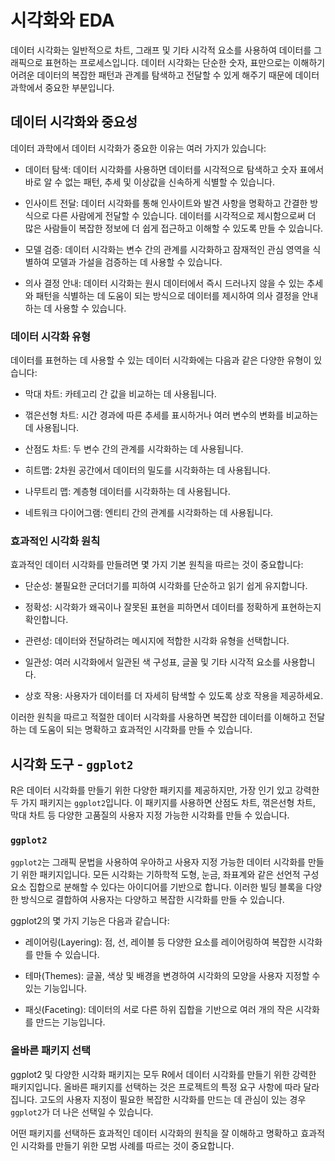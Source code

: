 # 시각화와 EDA

데이터 시각화는 일반적으로 차트, 그래프 및 기타 시각적 요소를 사용하여 데이터를 그래픽으로 표현하는 프로세스입니다. 데이터 시각화는 단순한 숫자, 표만으로는 이해하기 어려운 데이터의 복잡한 패턴과 관계를 탐색하고 전달할 수 있게 해주기 때문에 데이터 과학에서 중요한 부분입니다.

## 데이터 시각화와 중요성

데이터 과학에서 데이터 시각화가 중요한 이유는 여러 가지가 있습니다:

- 데이터 탐색: 데이터 시각화를 사용하면 데이터를 시각적으로 탐색하고 숫자 표에서 바로 알 수 없는 패턴, 추세 및 이상값을 신속하게 식별할 수 있습니다.

- 인사이트 전달: 데이터 시각화를 통해 인사이트와 발견 사항을 명확하고 간결한 방식으로 다른 사람에게 전달할 수 있습니다. 데이터를 시각적으로 제시함으로써 더 많은 사람들이 복잡한 정보에 더 쉽게 접근하고 이해할 수 있도록 만들 수 있습니다.

- 모델 검증: 데이터 시각화는 변수 간의 관계를 시각화하고 잠재적인 관심 영역을 식별하여 모델과 가설을 검증하는 데 사용할 수 있습니다.

- 의사 결정 안내: 데이터 시각화는 원시 데이터에서 즉시 드러나지 않을 수 있는 추세와 패턴을 식별하는 데 도움이 되는 방식으로 데이터를 제시하여 의사 결정을 안내하는 데 사용할 수 있습니다.

### 데이터 시각화 유형

데이터를 표현하는 데 사용할 수 있는 데이터 시각화에는 다음과 같은 다양한 유형이 있습니다:

- 막대 차트: 카테고리 간 값을 비교하는 데 사용됩니다.

- 꺾은선형 차트: 시간 경과에 따른 추세를 표시하거나 여러 변수의 변화를 비교하는 데 사용됩니다.

- 산점도 차트: 두 변수 간의 관계를 시각화하는 데 사용됩니다.

- 히트맵: 2차원 공간에서 데이터의 밀도를 시각화하는 데 사용됩니다.

- 나무트리 맵: 계층형 데이터를 시각화하는 데 사용됩니다.

- 네트워크 다이어그램: 엔티티 간의 관계를 시각화하는 데 사용됩니다.

### 효과적인 시각화 원칙

효과적인 데이터 시각화를 만들려면 몇 가지 기본 원칙을 따르는 것이 중요합니다:

- 단순성: 불필요한 군더더기를 피하여 시각화를 단순하고 읽기 쉽게 유지합니다.

- 정확성: 시각화가 왜곡이나 잘못된 표현을 피하면서 데이터를 정확하게 표현하는지 확인합니다.

- 관련성: 데이터와 전달하려는 메시지에 적합한 시각화 유형을 선택합니다.

- 일관성: 여러 시각화에서 일관된 색 구성표, 글꼴 및 기타 시각적 요소를 사용합니다.

- 상호 작용: 사용자가 데이터를 더 자세히 탐색할 수 있도록 상호 작용을 제공하세요.

이러한 원칙을 따르고 적절한 데이터 시각화를 사용하면 복잡한 데이터를 이해하고 전달하는 데
도움이 되는 명확하고 효과적인 시각화를 만들 수 있습니다.


## 시각화 도구 - `ggplot2`

R은 데이터 시각화를 만들기 위한 다양한 패키지를 제공하지만, 
가장 인기 있고 강력한 두 가지 패키지는 `ggplot2`입니다. 
이 패키지를 사용하면 산점도 차트, 꺾은선형 차트, 
막대 차트 등 다양한 고품질의 사용자 지정 가능한 시각화를 만들 수 있습니다.

### `ggplot2`

`ggplot2`는 그래픽 문법을 사용하여 우아하고 사용자 지정 가능한 데이터 시각화를 만들기 위한 패키지입니다. 
모든 시각화는 기하학적 도형, 눈금, 좌표계와 같은 선언적 구성 요소 집합으로 분해할 수 있다는 아이디어를 기반으로 합니다. 이러한 빌딩 블록을 다양한 방식으로 결합하여 사용자는 다양하고 복잡한 시각화를 만들 수 있습니다.

ggplot2의 몇 가지 기능은 다음과 같습니다:

- 레이어링(Layering): 점, 선, 레이블 등 다양한 요소를 레이어링하여 복잡한 시각화를 만들 수 있습니다.

- 테마(Themes): 글꼴, 색상 및 배경을 변경하여 시각화의 모양을 사용자 지정할 수 있는 기능입니다.

- 패싯(Faceting): 데이터의 서로 다른 하위 집합을 기반으로 여러 개의 작은 시각화를 만드는 기능입니다.



### 올바른 패키지 선택

ggplot2 및 다양한 시각화 패키지는 모두 R에서 데이터 시각화를 만들기 위한 강력한 패키지입니다. 
올바른 패키지를 선택하는 것은 프로젝트의 특정 요구 사항에 따라 달라집니다. 
고도의 사용자 지정이 필요한 복잡한 시각화를 만드는 데 관심이 있는 경우 `ggplot2`가 더 나은 선택일 수 있습니다. 

어떤 패키지를 선택하든 효과적인 데이터 시각화의 원칙을 잘 이해하고 명확하고 효과적인 시각화를 만들기 위한 모범 사례를 따르는 것이 중요합니다.


